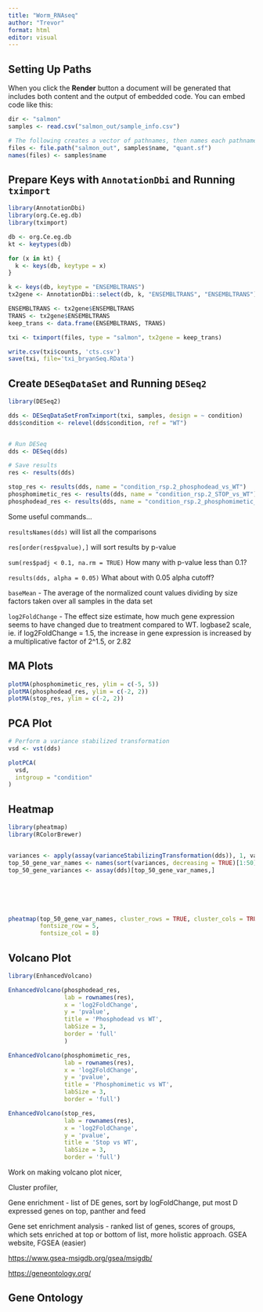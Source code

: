 ```yaml
---
title: "Worm_RNAseq"
author: "Trevor"
format: html
editor: visual
---
```


## Setting Up Paths

When you click the **Render** button a document will be generated that includes both content and the output of embedded code. You can embed code like this:

```r
dir <- "salmon"
samples <- read.csv("salmon_out/sample_info.csv")

# The following creates a vector of pathnames, then names each pathname
files <- file.path("salmon_out", samples$name, "quant.sf")
names(files) <- samples$name
```

## Prepare Keys with `AnnotationDbi` and Running `tximport`

```r
library(AnnotationDbi)
library(org.Ce.eg.db)
library(tximport)

db <- org.Ce.eg.db
kt <- keytypes(db)

for (x in kt) {
  k <- keys(db, keytype = x)
}

k <- keys(db, keytype = "ENSEMBLTRANS")
tx2gene <- AnnotationDbi::select(db, k, "ENSEMBLTRANS", "ENSEMBLTRANS")

ENSEMBLTRANS <- tx2gene$ENSEMBLTRANS
TRANS <- tx2gene$ENSEMBLTRANS
keep_trans <- data.frame(ENSEMBLTRANS, TRANS)

txi <- tximport(files, type = "salmon", tx2gene = keep_trans)

write.csv(txi$counts, 'cts.csv')
save(txi, file='txi_bryanSeq.RData')

```

## Create `DESeqDataSet` and Running `DESeq2`

```r
library(DESeq2)

dds <- DESeqDataSetFromTximport(txi, samples, design = ~ condition)
dds$condition <- relevel(dds$condition, ref = "WT")


# Run DESeq
dds <- DESeq(dds)

# Save results
res <- results(dds)

stop_res <- results(dds, name = "condition_rsp.2_phosphodead_vs_WT")
phosphomimetic_res <- results(dds, name = "condition_rsp.2_STOP_vs_WT")
phosphodead_res <- results(dds, name = "condition_rsp.2_phosphomimetic_vs_WT")

```

Some useful commands...

`resultsNames(dds)` will list all the comparisons

`res[order(res$pvalue),]` will sort results by p-value

`sum(res$padj < 0.1, na.rm = TRUE)` How many with p-value less than 0.1?

`results(dds, alpha = 0.05)` What about with 0.05 alpha cutoff?

`baseMean` - The average of the normalized count values dividing by size factors taken over all samples in the data set

`log2FoldChange` - The effect size estimate, how much gene expression seems to have changed due to treatment compared to WT. logbase2 scale, ie. if log2FoldChange = 1.5, the increase in gene expression is increased by a multiplicative factor of 2\^1.5, or 2.82

## MA Plots

```r
plotMA(phosphomimetic_res, ylim = c(-5, 5))
plotMA(phosphodead_res, ylim = c(-2, 2))
plotMA(stop_res, ylim = c(-2, 2))
```

## PCA Plot

```r
# Perform a variance stabilized transformation
vsd <- vst(dds)

plotPCA(
  vsd,
  intgroup = "condition"
)
```

## Heatmap

```r
library(pheatmap)
library(RColorBrewer)


variances <- apply(assay(varianceStabilizingTransformation(dds)), 1, var)
top_50_gene_var_names <- names(sort(variances, decreasing = TRUE)[1:50])
top_50_gene_variances <- assay(dds)[top_50_gene_var_names,]






pheatmap(top_50_gene_var_names, cluster_rows = TRUE, cluster_cols = TRUE, color = colorRampPalette(c("blue", "white", "red"))(50),
         fontsize_row = 5,
         fontsize_col = 8)

```

## Volcano Plot

```r
library(EnhancedVolcano)

EnhancedVolcano(phosphodead_res,
                lab = rownames(res),
                x = 'log2FoldChange', 
                y = 'pvalue',
                title = 'Phosphodead vs WT',
                labSize = 3, 
                border = 'full'
                )

EnhancedVolcano(phosphomimetic_res,
                lab = rownames(res),
                x = 'log2FoldChange',
                y = 'pvalue',
                title = 'Phosphomimetic vs WT',
                labSize = 3,
                border = 'full')

EnhancedVolcano(stop_res,
                lab = rownames(res),
                x = 'log2FoldChange',
                y = 'pvalue',
                title = 'Stop vs WT',
                labSize = 3,
                border = 'full')

```

Work on making volcano plot nicer,

Cluster profiler,

Gene enrichment - list of DE genes, sort by logFoldChange, put most D expressed genes on top, panther and feed

Gene set enrichment analysis - ranked list of genes, scores of groups, which sets enriched at top or bottom of list, more holistic approach. GSEA website, FGSEA (easier)

<https://www.gsea-msigdb.org/gsea/msigdb/>

<https://geneontology.org/>

## Gene Ontology 

```r

```
